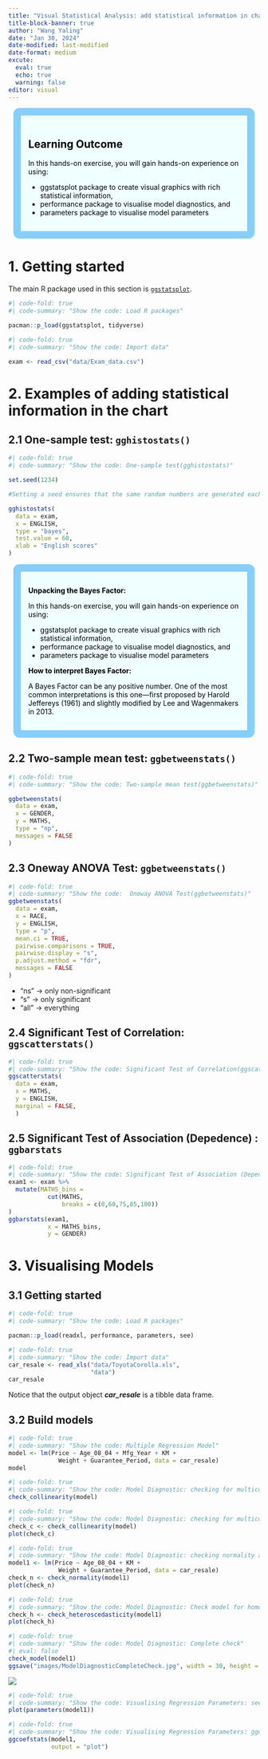 ```yaml
---
title: "Visual Statistical Analysis: add statistical information in chart"
title-block-banner: true
author: "Wang Yaling"
date: "Jan 30, 2024"
date-modified: last-modified
date-format: medium
excute:
  eval: true
  echo: true
  warning: false
editor: visual
---
```


::: {style="color: black;  padding: 15px; background-color:Azure;  border: 15px solid LightSkyBlue; margin: 10px;border-radius: 12px;"}
# Learning Outcome

In this hands-on exercise, you will gain hands-on experience on using:

-   ggstatsplot package to create visual graphics with rich statistical information,
-   performance package to visualise model diagnostics, and
-   parameters package to visualise model parameters
:::

# 1. Getting started

The main R package used in this section is [`ggstatsplot`](https://indrajeetpatil.github.io/ggstatsplot/).

```r
#| code-fold: true
#| code-summary: "Show the code: Load R packages"

pacman::p_load(ggstatsplot, tidyverse)
```

```r
#| code-fold: true
#| code-summary: "Show the code: Import data"

exam <- read_csv("data/Exam_data.csv")
```

# 2. Examples of adding statistical information in the chart

## 2.1 One-sample test: `gghistostats()`

```r
#| code-fold: true
#| code-summary: "Show the code: One-sample test(gghistostats)"

set.seed(1234)  

#Setting a seed ensures that the same random numbers are generated each time the code is run, aiding in achieving result reproducibility

gghistostats(
  data = exam,
  x = ENGLISH,
  type = "bayes",
  test.value = 60,
  xlab = "English scores"
)

```

::: {style="color: black;  padding: 15px; background-color:Azure;  border: 15px solid LightSkyBlue; margin: 10px;border-radius: 12px;"}
**Unpacking the Bayes Factor:**

In this hands-on exercise, you will gain hands-on experience on using:

-   ggstatsplot package to create visual graphics with rich statistical information,
-   performance package to visualise model diagnostics, and
-   parameters package to visualise model parameters

**How to interpret Bayes Factor:**

A Bayes Factor can be any positive number. One of the most common interpretations is this one—first proposed by Harold Jeffereys (1961) and slightly modified by Lee and Wagenmakers in 2013.
:::

## 2.2 Two-sample mean test: `ggbetweenstats()`

```r
#| code-fold: true
#| code-summary: "Show the code: Two-sample mean test(ggbetweenstats)"

ggbetweenstats(
  data = exam,
  x = GENDER, 
  y = MATHS,
  type = "np",
  messages = FALSE
)

```

## 2.3 Oneway ANOVA Test: `ggbetweenstats()`

```r
#| code-fold: true
#| code-summary: "Show the code:  Oneway ANOVA Test(ggbetweenstats)"
ggbetweenstats(
  data = exam,
  x = RACE, 
  y = ENGLISH,
  type = "p",
  mean.ci = TRUE, 
  pairwise.comparisons = TRUE, 
  pairwise.display = "s",
  p.adjust.method = "fdr",
  messages = FALSE
)
```

::: callout-note
-   “ns” → only non-significant
-   “s” → only significant
-   “all” → everything
:::

## 2.4 Significant Test of Correlation: `ggscatterstats()`

```r
#| code-fold: true
#| code-summary: "Show the code: Significant Test of Correlation(ggscatterstats)"
ggscatterstats(
  data = exam,
  x = MATHS,
  y = ENGLISH,
  marginal = FALSE,
  )
```

## 2.5 Significant Test of Association (Depedence) : `ggbarstats`

```r
#| code-fold: true
#| code-summary: "Show the code: Significant Test of Association (Depedence) : (ggbarstats)"
exam1 <- exam %>% 
  mutate(MATHS_bins = 
           cut(MATHS, 
               breaks = c(0,60,75,85,100))
)
ggbarstats(exam1, 
           x = MATHS_bins, 
           y = GENDER)
```

# 3. Visualising Models

## 3.1 Getting started

```r
#| code-fold: true
#| code-summary: "Show the code: Load R packages"

pacman::p_load(readxl, performance, parameters, see)
```

```r
#| code-fold: true
#| code-summary: "Show the code: Import data"
car_resale <- read_xls("data/ToyotaCorolla.xls", 
                       "data")
car_resale
```

Notice that the output object ***car_resale*** is a tibble data frame.

## 3.2 Build models

```r
#| code-fold: true
#| code-summary: "Show the code: Multiple Regression Model"
model <- lm(Price ~ Age_08_04 + Mfg_Year + KM + 
              Weight + Guarantee_Period, data = car_resale)
model
```

```r
#| code-fold: true
#| code-summary: "Show the code: Model Diagnostic: checking for multicolinearity"
check_collinearity(model)
```

```r
#| code-fold: true
#| code-summary: "Show the code: Model Diagnostic: checking for multicolinearity"
check_c <- check_collinearity(model)
plot(check_c)
```

```r
#| code-fold: true
#| code-summary: "Show the code: Model Diagnostic: checking normality assumption"
model1 <- lm(Price ~ Age_08_04 + KM + 
              Weight + Guarantee_Period, data = car_resale)
check_n <- check_normality(model1)
plot(check_n)
```

```r
#| code-fold: true
#| code-summary: "Show the code: Model Diagnostic: Check model for homogeneity of variances"
check_h <- check_heteroscedasticity(model1)
plot(check_h)
```

```r
#| code-fold: true
#| code-summary: "Show the code: Model Diagnostic: Complete check"
#| eval: false
check_model(model1)
ggsave("images/ModelDiagnosticCompleteCheck.jpg", width = 30, height = 30, units = "cm")
```

![](images/ModelDiagnosticCompleteCheck.jpg){fig-align="center"}

```r
#| code-fold: true
#| code-summary: "Show the code: Visualising Regression Parameters: see methods"
plot(parameters(model1))
```

```r
#| code-fold: true
#| code-summary: "Show the code: Visualising Regression Parameters: ggcoefstats()"
ggcoefstats(model1, 
            output = "plot")
```

